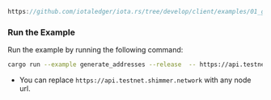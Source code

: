 
<DotEnvWarning />

```rust reference
https://github.com/iotaledger/iota.rs/tree/develop/client/examples/01_generate_addresses.rs
```

### Run the Example

Run the example by running the following command:

```bash
cargo run --example generate_addresses --release  -- https://api.testnet.shimmer.network
```

- You can replace `https://api.testnet.shimmer.network` with any node url.
